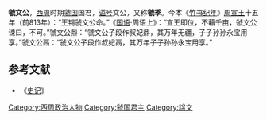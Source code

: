 '''虢文公'''，[[西周|西周]]时期[[虢国|虢国]]国君，[[谥号|谥号]]文公，又称'''虢季'''。今本《[[竹书纪年|竹书纪年]]》[[周宣王|周宣王]]十五年（前813年）：“王锡虢文公命。”《[[國語_(書)|国语]]·周语上》：“宣王即位，不藉千亩，虢文公谏曰，不可。”虢文公鼎：“虢文公子段作叔妃鼎，其万年无疆，子子孙孙永宝用享。”虢文公鬲：“虢文公子段作叔妃鬲，其万年子子孙孙永宝用享。”

{{start box}}
{{s-before|[[虢宣公|虢宣公]]}}
{{s-title|[[虢国|虢国]]君主|}}
{{s-after|[[虢石父|虢石父]]}}
{{end box}}
==参考文献==
*《[[史记|史记]]》
[[Category:西周政治人物|Category:西周政治人物]]
[[Category:虢国君主|Category:虢国君主]]
[[Category:諡文|Category:諡文]]